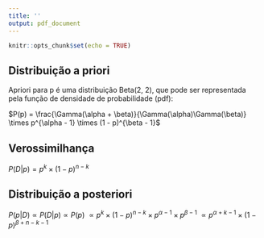 ```yaml
---
title: ''
output: pdf_document
---
```


```r
knitr::opts_chunk$set(echo = TRUE)
```

## Distribuição a priori
Apriori para p é uma distribuição Beta(2, 2), que pode ser representada pela função de densidade de probabilidade (pdf):

$P(p) = \frac{\Gamma(\alpha + \beta)}{\Gamma(\alpha)\Gamma(\beta)} \times p^{\alpha - 1} \times (1 - p)^{\beta - 1}$

## Verossimilhança

$P(D|p) = p^k \times (1 - p)^{n-k}$

##  Distribuição a posteriori
$P(p|D) \propto P(D|p) \propto P(p)$
$\propto p^k \times (1-p)^{n-k} \times p^{\alpha - 1} \times p^{\beta - 1}$
$\propto p^{\alpha + k - 1} \times (1-p)^{\beta + n - k - 1}$